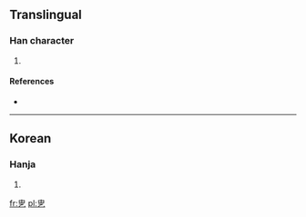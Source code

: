 ==Translingual==

===Han character===
{{Han char|rn=5|rad=乙|as=05|sn=6|four=|canj=中田弓 (LWN)}}

# {{defn|Han|sort=乙05}}

====References====
* {{Han ref|kx=|dkj=|dj=|hdz=|uh=3415|ud=13333|bh=|bd=}}

----

==Korean==

===Hanja===
{{ko-hanja|hangeul=율|rv=yul|mr=yul|y=yul}}

# {{defn|lang=ko|sort=乙05}}

[[fr:㐕]]
[[pl:㐕]]